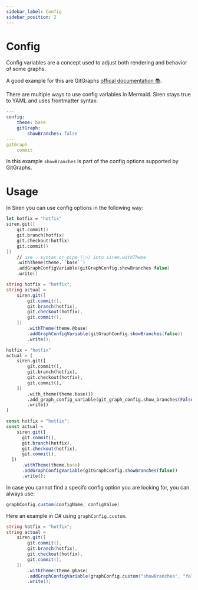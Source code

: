 ```yaml
---
sidebar_label: Config
sidebar_position: 2
---
```


# Config

Config variables are a concept used to adjust both rendering and behavior of some graphs.

A good example for this are GitGraphs [offical documentation :books:](https://mermaid.js.org/syntax/gitgraph.html#customize-using-theme-variables).

There are multiple ways to use config variables in Mermaid. Siren stays true to YAML and uses frontmatter syntax:

```yaml
---
config:
    theme: base
    gitGraph:
        showBranches: false
---
gitGraph
    commit
```

In this example `showBranches` is part of the config options supported by GitGraphs.

# Usage

In Siren you can use config options in the following way:


<Tabs groupId="preferred-lang" queryString>
<TabItem value="fsharp" label="F#">

```fsharp
let hotfix = "hotfix"
siren.git([
    git.commit()
    git.branch(hotfix)
    git.checkout(hotfix)
    git.commit()
])
    // use . syntax or pipe (|>) into siren.withTheme
    .withTheme(theme.``base``)
    .addGraphConfigVariable(gitGraphConfig.showBranches false)
    .write()
```

</TabItem>
<TabItem value="csharp" label="C#">

```csharp
string hotfix = "hotfix";
string actual =
    siren.git([
        git.commit(),
        git.branch(hotfix),
        git.checkout(hotfix),
        git.commit(),
    ])
        .withTheme(theme.@base)
        .addGraphConfigVariable(gitGraphConfig.showBranches(false))
        .write();
```

</TabItem>
<TabItem value="py" label="Python">

```python
hotfix = "hotfix"
actual = (
    siren.git([
        git.commit(),
        git.branch(hotfix),
        git.checkout(hotfix),
        git.commit(),
    ])
        .with_theme(theme.base())
        .add_graph_config_variable(git_graph_config.show_branches(False))
        .write()
)
```

</TabItem>
<TabItem value="js" label="JavaScript">

```js
const hotfix = "hotfix";
const actual =
    siren.git([
      git.commit(),
      git.branch(hotfix),
      git.checkout(hotfix),
      git.commit(),
  ])
      .withTheme(theme.base)
      .addGraphConfigVariable(gitGraphConfig.showBranches(false))
      .write();
```

</TabItem>
</Tabs>

In case you cannot find a specifc config option you are looking for, you can always use:

```csharp
graphConfig.custom(configName, configValue)
```

Here an example in C# using `graphConfig.custom`.

```csharp
string hotfix = "hotfix";
string actual =
    siren.git([
        git.commit(),
        git.branch(hotfix),
        git.checkout(hotfix),
        git.commit(),
    ])
        .withTheme(theme.@base)
        .addGraphConfigVariable(graphConfig.custom("showBranches", "false"))
        .write();
```
